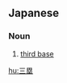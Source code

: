 ==Japanese==
{{ja-kanjitab|さん|るい|yomi=o}}

===Noun===
{{ja-noun|さんるい|kyu=三壘}}

# {{lb|ja|baseball|sort=さんるい}} [[third base]]

[[hu:三塁]]